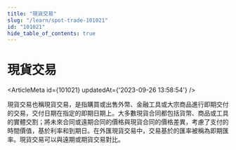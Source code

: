 ```yaml
---
title: "現貨交易"
slug: "/learn/spot-trade-101021"
id: "101021"
hide_table_of_contents: true
---
```



# 現貨交易

<ArticleMeta id={101021} updatedAt={'2023-09-26 13:58:54'} />
<div className='border-solid border-b border-t-0 my-4 border-[var(--ifm-color-gray-300)]' />

現貨交易也稱現貨交易，是指購買或出售外幣、金融工具或大宗商品進行即期交付的交易，交付日期在指定的即期日期上。大多數現貨合同都包括貨幣、商品或工具的實體交割；將未來合同或遠期合同的價格與現貨合同的價格差異，考慮了支付的時間價值，基於利率和到期日。在外匯現貨交易中，交易基於的匯率被稱為即期匯率。現貨交易可以與遠期或期貨交易對比。
